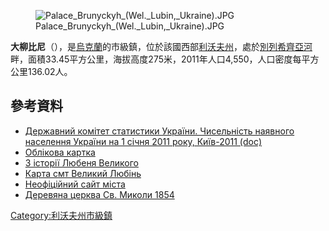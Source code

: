 {{No footnotes|time=2015-09-16T13:14:52+00:00}}
{{coord|49|43|26|N|23|44|1|E|scale:30000|display=title}}

[[Image:Palace_Brunyckyh_(Wel._Lubin,_Ukraine).JPG|right]]

'''大柳比尼'''（{{lang-uk|Великий Любінь}}），是[[烏克蘭|烏克蘭]]的市級鎮，位於該國西部[[利沃夫州|利沃夫州]]，處於[[別列希齊亞河|別列希齊亞河]]畔，面積33.45平方公里，海拔高度275米，2011年人口4,550，人口密度每平方公里136.02人。

==參考資料==
*[https://web.archive.org/web/20121010205321/http://stat6.stat.lviv.ua/PXWEB2007/ukr/publ/2011/chnas.zip Державний комітет статистики України. Чисельність наявного населення України на 1 січня 2011 року, Київ-2011 (doc)]
* [http://gska2.rada.gov.ua/pls/z7502/A005?rdat1=06.07.2008&rf7571=19311 Облікова картка]{{dead link|date=2017年12月 |bot=InternetArchiveBot |fix-attempted=yes }}
* [http://lubin.in.ua/2008/05/05/z-istoriji-lyubenya-velykoho/#more-33 З історії Любеня Великого]{{Wayback|url=http://lubin.in.ua/2008/05/05/z-istoriji-lyubenya-velykoho/#more-33 |date=20170103003634 }}
* [https://web.archive.org/web/20131126232550/http://nadoloni.com/ua/velykyi-liubin Карта смт Великий Любінь]
* [http://lubin.in.ua Неофіційний сайт міста]{{Wayback|url=http://lubin.in.ua/ |date=20080629212804 }}
* [http://decerkva.org.ua/vel_lubin.html Деревяна церква Св. Миколи 1854]{{Wayback|url=http://decerkva.org.ua/vel_lubin.html |date=20160214120640 }}

{{DEFAULTSORT:Великий Любінь}}
[[Category:利沃夫州市級鎮|Category:利沃夫州市級鎮]]


{{Lviv-geo-stub}}